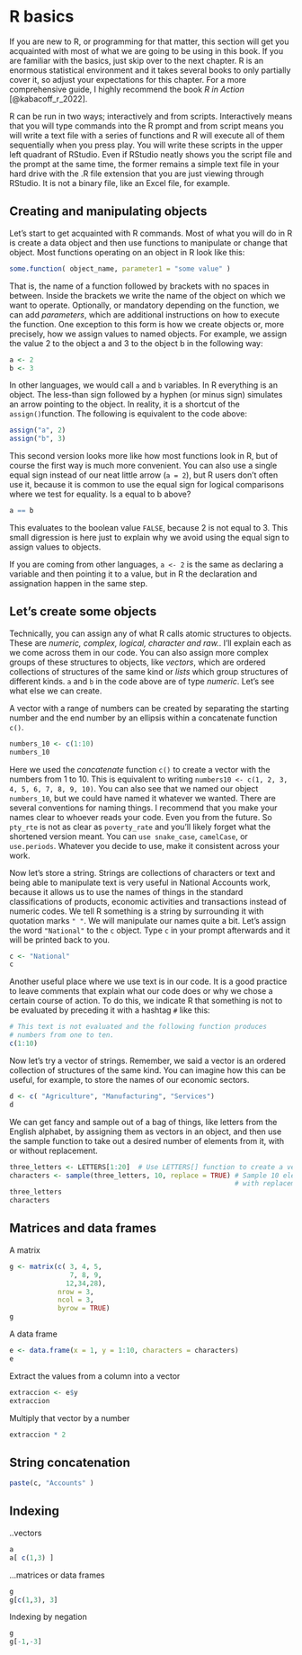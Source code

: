 # R basics

If you are new to R, or programming for that matter, this section will get you acquainted with most of what we are going to be using in this book. If you are familiar with the basics, just skip over to the next chapter. R is an enormous statistical environment and it takes several books to only partially cover it, so adjust your expectations for this chapter. For a more comprehensive guide, I highly recommend the book _R in Action_ [@kabacoff_r_2022].

R can be run in two ways; interactively and from scripts. Interactively means that you will type commands into the R prompt and from script means you will write a text file with a series of functions and R will execute all of them sequentially when you press play. You will write these scripts in the upper left quadrant of RStudio. Even if RStudio neatly shows you the script file and the prompt at the same time, the former remains a simple text file in your hard drive with the .R file extension that you are just viewing through RStudio. It is not a binary file, like an Excel file, for example.

## Creating and manipulating objects

Let's start to get acquainted with R commands. Most of what you will do in R is create a data object and then use functions to manipulate or change that object. Most functions operating on an object in R look like this:

```r
some.function( object_name, parameter1 = "some value" )
```

That is, the name of a function followed by brackets with no spaces in between. Inside the brackets we write the name of the object on which we want to operate. Optionally, or mandatory depending on the function, we can add _parameters_, which are additional instructions on how to execute the function. One exception to this form is how we create objects or, more precisely, how we assign values to named objects. For example, we assign the value 2 to the object a and 3 to the object b in the following way:


```r
a <- 2
b <- 3
```

In other languages, we would call `a` and `b` variables. In R everything is an object. The less-than sign followed by a hyphen (or minus sign) simulates an arrow pointing to the object. In reality, it is a shortcut of the `assign()`function. The following is equivalent to the code above:

```r

assign("a", 2)
assign("b", 3)

```

This second version looks more like how most functions look in R, but of course the first way is much more convenient. You can also use a single equal sign instead of our neat little arrow (`a = 2`), but R users don't often use it, because it is common to use the equal sign for logical comparisons where we test for equality. Is a equal to b above?

```r

a == b 
```

This evaluates to the boolean value `FALSE`, because 2 is not equal to 3. This small digression is here just to explain why we avoid using the equal sign to assign values to objects.

If you are coming from other languages, `a <- 2` is the same as declaring a variable and then pointing it to a value, but in R the declaration and assignation happen in the same step.

## Let's create some objects

Technically, you can assign any of what R calls atomic structures to objects. These are _numeric, complex, logical, character and raw._. I'll explain each as we come across them in our code. You can also assign more complex groups of these structures to objects, like _vectors_, which are ordered collections of structures of the same kind or _lists_ which group structures of different kinds. `a` and `b` in the code above are of type _numeric_. Let's see what else we can create.

A vector with a range of numbers can be created by separating the starting number and the end number by an ellipsis within a concatenate function `c()`.

```r
numbers_10 <- c(1:10)
numbers_10
```

Here we used the _concatenate_ function `c()` to create a vector with the numbers from 1 to 10. This is equivalent to writing `numbers10 <- c(1, 2, 3, 4, 5, 6, 7, 8, 9, 10)`. You can also see that we named our object `numbers_10`, but we could have named it whatever we wanted. There are several conventions for naming things. I recommend that you make your names clear to whoever reads your code. Even you from the future. So `pty_rte` is not as clear as `poverty_rate` and you'll likely forget what the shortened version meant. You can `use snake_case`, `camelCase`, or `use.periods`. Whatever you decide to use, make it consistent across your work.

Now let's store a string. Strings are collections of characters or text and being able to manipulate text is very useful in National Accounts work, because it allows us to use the names of things in the standard classifications of products, economic activities and transactions instead of numeric codes. We tell R something is a string by surrounding it with quotation marks `" "`. We will manipulate our names quite a bit. Let's assign the word `"National"` to the `c` object. Type `c` in your prompt afterwards and it will be printed back to you.

```r
c <- "National"
c
```

Another useful place where we use text is in our code. It is a good practice to leave comments that explain what our code does or why we chose a certain course of action. To do this, we indicate R that something is not to be evaluated by preceding it with a hashtag `#` like this:

```r
# This text is not evaluated and the following function produces
# numbers from one to ten.
c(1:10)
```

Now let's try a vector of strings. Remember, we said a vector is an ordered collection of structures of the same kind. You can imagine how this can be useful, for example, to store the names of our economic sectors.

```r
d <- c( "Agriculture", "Manufacturing", "Services")
d
```

We can get fancy and sample out of a bag of things, like letters from the English alphabet, by assigning them as vectors in an object, and then use the sample function to take out a desired number of elements from it, with or without replacement.  

```r
three_letters <- LETTERS[1:20]  # Use LETTERS[] function to create a vector.
characters <- sample(three_letters, 10, replace = TRUE) # Sample 10 elements
                                                        # with replacement.
three_letters
characters
```

## Matrices and data frames

A matrix

```r
g <- matrix(c( 3, 4, 5,
               7, 8, 9,
              12,34,28), 
            nrow = 3, 
            ncol = 3, 
            byrow = TRUE)
g
```

A data frame

```r
e <- data.frame(x = 1, y = 1:10, characters = characters)
e
```

Extract the values from a column into a vector

```r
extraccion <- e$y
extraccion
```

Multiply that vector by a number

```r
extraccion * 2
```

## String concatenation

```r
paste(c, "Accounts" )
```

## Indexing

..vectors

```r
a
a[ c(1,3) ]
```

...matrices or data frames

```r
g
g[c(1,3), 3]
```

Indexing by negation

```r
g
g[-1,-3]
```

